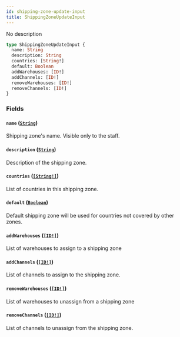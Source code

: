 ```yaml
---
id: shipping-zone-update-input
title: ShippingZoneUpdateInput
---
```


No description

```graphql
type ShippingZoneUpdateInput {
  name: String
  description: String
  countries: [String!]
  default: Boolean
  addWarehouses: [ID!]
  addChannels: [ID!]
  removeWarehouses: [ID!]
  removeChannels: [ID!]
}
```

### Fields

#### `name` ([`String`](../../../developer/api-reference/scalars/string))

Shipping zone's name. Visible only to the staff.

#### `description` ([`String`](../../../developer/api-reference/scalars/string))

Description of the shipping zone.

#### `countries` ([`[String!]`](../../../developer/api-reference/scalars/string))

List of countries in this shipping zone.

#### `default` ([`Boolean`](../../../developer/api-reference/scalars/boolean))

Default shipping zone will be used for countries not covered by other zones.

#### `addWarehouses` ([`[ID!]`](../../../developer/api-reference/scalars/id))

List of warehouses to assign to a shipping zone

#### `addChannels` ([`[ID!]`](../../../developer/api-reference/scalars/id))

List of channels to assign to the shipping zone.

#### `removeWarehouses` ([`[ID!]`](../../../developer/api-reference/scalars/id))

List of warehouses to unassign from a shipping zone

#### `removeChannels` ([`[ID!]`](../../../developer/api-reference/scalars/id))

List of channels to unassign from the shipping zone.
